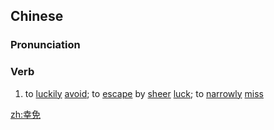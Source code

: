 {{also|倖免}}
==Chinese==
{{zh-forms|t2=倖免}}

===Pronunciation===
{{zh-pron
|m=xìngmiǎn
|c=hang6 min5
|mn=qz:hěng-bián/tw,xm,zz:hēng-bián
|cat=v
}}

===Verb===
{{zh-verb}}

# {{lb|zh|literary}} to [[luckily]] [[avoid]]; to [[escape]] by [[sheer]] [[luck]]; to [[narrowly]] [[miss]]

[[zh:幸免]]
